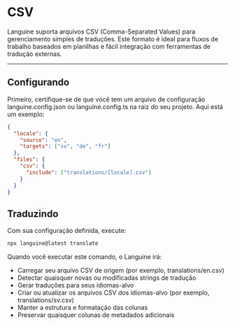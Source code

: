 # CSV

Languine suporta arquivos CSV (Comma-Separated Values) para gerenciamento simples de traduções. Este formato é ideal para fluxos de trabalho baseados em planilhas e fácil integração com ferramentas de tradução externas.

---

## Configurando

Primeiro, certifique-se de que você tem um arquivo de configuração languine.config.json ou languine.config.ts na raiz do seu projeto. Aqui está um exemplo:

```json
{
  "locale": {
    "source": "en",
    "targets": ["sv", "de", "fr"]
  },
  "files": {
    "csv": {
      "include": ["translations/[locale].csv"]
    }
  }
}
```

## Traduzindo

Com sua configuração definida, execute:

```bash
npx languine@latest translate
```

Quando você executar este comando, o Languine irá:

- Carregar seu arquivo CSV de origem (por exemplo, translations/en.csv)
- Detectar quaisquer novas ou modificadas strings de tradução
- Gerar traduções para seus idiomas-alvo
- Criar ou atualizar os arquivos CSV dos idiomas-alvo (por exemplo, translations/sv.csv)
- Manter a estrutura e formatação das colunas
- Preservar quaisquer colunas de metadados adicionais
